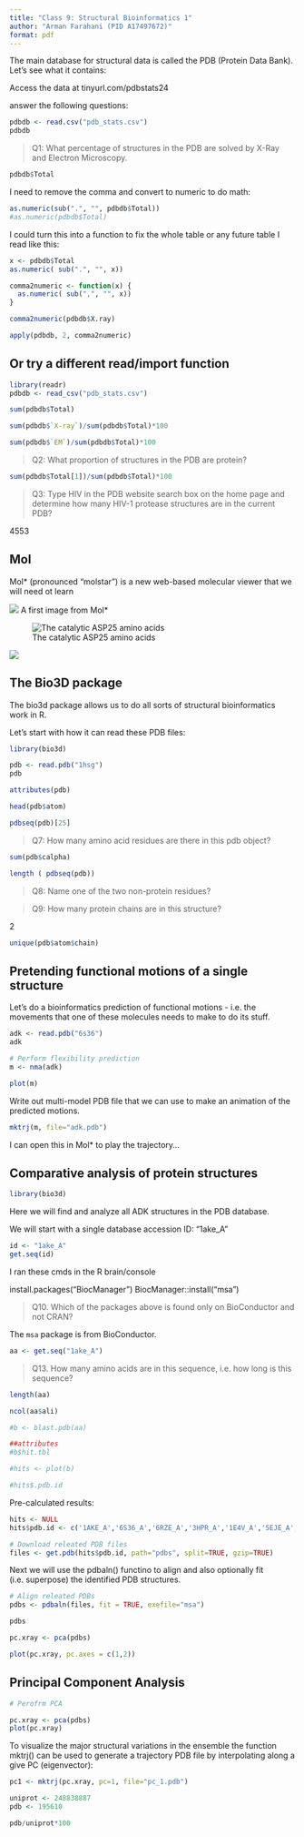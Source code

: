 ```yaml
---
title: "Class 9: Structural Bioinformatics 1"
author: "Arman Farahani (PID A17497672)"
format: pdf
---
```


The main database for structural data is called the PDB (Protein Data Bank). Let's see what it contains:

Access the data at tinyurl.com/pdbstats24

answer the following questions:

```r
pdbdb <- read.csv("pdb_stats.csv")
pdbdb
```


>Q1: What percentage of structures in the PDB are solved by X-Ray and Electron Microscopy.

```r
pdbdb$Total
```

I need to remove the comma and convert to numeric to do math:
```r
as.numeric(sub(".", "", pdbdb$Total))
#as.numeric(pdbdb$Total)
```
I could turn this into a function to fix the whole table or any future table I read like this: 

```r
x <- pdbdb$Total
as.numeric( sub(".", "", x))
```

```r
comma2numeric <- function(x) {
  as.numeric( sub(",", "", x))
}
```

```r
comma2numeric(pdbdb$X.ray)
```

```r
apply(pdbdb, 2, comma2numeric)
```

## Or try a different read/import function

```r
library(readr)
pdbdb <- read_csv("pdb_stats.csv")
```

```r
sum(pdbdb$Total)
```

```r
sum(pdbdb$`X-ray`)/sum(pdbdb$Total)*100
```
```r
sum(pdbdb$`EM`)/sum(pdbdb$Total)*100
```

>Q2: What proportion of structures in the PDB are protein?

```r
sum(pdbdb$Total[1])/sum(pdbdb$Total)*100
```

>Q3: Type HIV in the PDB website search box on the home page and determine how many HIV-1 protease structures are in the current PDB?

4553





## Mol

Mol* (pronounced "molstar") is a new web-based molecular viewer that we will need ot learn 


![](1HSG.png)
A first image from Mol*

![The catalytic ASP25 amino acids](1HSG2.png)

![](1HSG3.png)

## The Bio3D package

The bio3d package allows us to do all sorts of structural bioinformatics work in R.

Let's start with how it can read these PDB files:

```r
library(bio3d)

pdb <- read.pdb("1hsg")
pdb
```
```r
attributes(pdb)
```


```r
head(pdb$atom)
```

```r
pdbseq(pdb)[25]
```
>Q7: How many amino acid residues are there in this pdb object? 

```r
sum(pdb$calpha)
```


```r
length ( pdbseq(pdb))
```

>Q8: Name one of the two non-protein residues? 

>Q9: How many protein chains are in this structure? 

2

```r
unique(pdb$atom$chain)
```

## Pretending functional motions of a single structure

Let's do a bioinformatics prediction of functional motions - i.e. the movements that one of these molecules needs to make to do its stuff. 

```r
adk <- read.pdb("6s36")
adk
```
```r
# Perform flexibility prediction
m <- nma(adk)

plot(m)
```

Write out multi-model PDB file that we can use to make an animation of the predicted motions. 
```r
mktrj(m, file="adk.pdb")
```

I can open this in Mol* to play the trajectory...


## Comparative analysis of protein structures

```r
library(bio3d)
```

Here we will find and analyze all ADK structures in the PDB database. 

We will start with a single database accession ID: "1ake_A"

```r
id <- "1ake_A"
get.seq(id)
```
I ran these cmds in the R brain/console 

install.packages("BiocManager")
BiocManager::install("msa")


>Q10. Which of the packages above is found only on BioConductor and not CRAN?

The `msa` package is from BioConductor.

```r
aa <- get.seq("1ake_A")
```


>Q13. How many amino acids are in this sequence, i.e. how long is this sequence? 


```r
length(aa)
```

```r
ncol(aa$ali)
```

```r
#b <- blast.pdb(aa)
```

```r
##attributes
#b$hit.tbl
```

```r
#hits <- plot(b)
```
```r
#hits$.pdb.id
```

Pre-calculated results:
```r
hits <- NULL
hits$pdb.id <- c('1AKE_A','6S36_A','6RZE_A','3HPR_A','1E4V_A','5EJE_A','1E4Y_A','3X2S_A','6HAP_A','6HAM_A','4K46_A','3GMT_A','4PZL_A')
```


```r
# Download releated PDB files
files <- get.pdb(hits$pdb.id, path="pdbs", split=TRUE, gzip=TRUE)
```

Next we will use the pdbaln() functino to align and also optionally fit (i.e. superpose)                                                                             the identified PDB structures.

```r
# Align releated PDBs
pdbs <- pdbaln(files, fit = TRUE, exefile="msa")
```


```r
pdbs
```

```r
pc.xray <- pca(pdbs)
```

```r
plot(pc.xray, pc.axes = c(1,2))
```



## Principal Component Analysis

```r
# Perofrm PCA

pc.xray <- pca(pdbs)
plot(pc.xray)
```


To visualize the major structural variations in the ensemble the function mktrj() can be used to generate a trajectory PDB file by interpolating along a give PC (eigenvector):

```r
pc1 <- mktrj(pc.xray, pc=1, file="pc_1.pdb")
```

```r
uniprot <- 248838887
pdb <- 195610

pdb/uniprot*100
```

